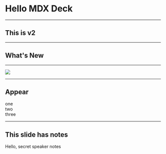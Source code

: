 
<Head>
  <title>MDX Deck Demo</title>
</Head>

# Hello MDX Deck

---

## This is v2

---

## What's New

---

<Image
  src='https://source.unsplash.com/random/1024x768'
  size='contain'
/>

---

## Appear

<Appear>
  <div>one</div>
  <div>two</div>
  <div>three</div>
</Appear>

---

## This slide has notes

<Notes>
  Hello, secret speaker notes
</Notes>
